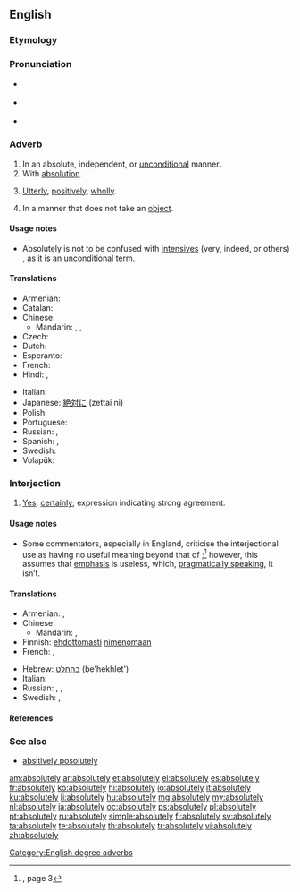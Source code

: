 ==English==

===Etymology===
{{suffix|absolute|ly}}

===Pronunciation===
* {{a|UK}} {{IPA|/æb.səˈluːt.li/}}
* {{a|US}} {{IPA|/ˌæb.sə.ˈlut.li/|/ˈæb.sə.ˌlut.li/}}
* {{audio|en-us-absolutely.ogg|Audio (US)}}

===Adverb===
{{en-adv|-}}

# In an absolute, independent, or [[unconditional]] manner.
# With [[absolution]].
# {{context|degree}} [[utterly|Utterly]], [[positively]], [[wholly]].
# {{context|grammar}} In a manner that does not take an [[object]].

====Usage notes====
* Absolutely is not to be confused with [[intensive]]s (very, indeed, or others) , as it is an unconditional term.

====Translations====
{{trans-top|in an absolute manner}}
* Armenian: {{t-|hy|անպայման|tr=anpayman}}
* Catalan: {{t|ca|absolutament}}
* Chinese:
** Mandarin: {{t|cmn|絕對地|sc=Hani}}, {{t|cmn|绝对地|tr=juéduìde|sc=Hani}}, {{t|cmn|完全地|tr=wánquánde|sc=Hani}}
* Czech: {{t-|cs|naprosto}}
* Dutch: {{t|nl|absoluut}}
* Esperanto: {{t|eo|nepre}}
* French: {{t+|fr|absolument}}
* Hindi: {{t-|hi|बिलकुल|xs=Hindi}},  {{t-|hi|बिल्कुल|xs=Hindi}}
{{trans-mid}}
* Italian: {{t|it|assolutamente}}
* Japanese: [[絶対に]] (zettai ni)
* Polish: {{t|pl|absolutnie}}
* Portuguese: {{t+|pt|absolutamente}}
* Russian: {{t+|ru|совершенно|tr=sovershénno}}, {{t+|ru|абсолютно|tr=absolyútno}}
* Spanish: {{t+|es|totalmente}}, {{t|es|absolutamente}}
* Swedish: {{t|sv|absolut}}
* Volapük: {{t|vo|go}}
{{trans-bottom}}

{{trans-top|with absolution}}
{{trans-mid}}
{{trans-bottom}}

===Interjection===
{{en-interj}}

# [[yes|Yes]]; [[certainly]]; expression indicating strong agreement.

====Usage notes====
* Some commentators, especially in England, criticise the interjectional use as having no useful meaning beyond that of {{term|yes|lang=en}};<ref name="SLE-usage">{{R:She Literally Exploded}}, page 3</ref> however, this assumes that [[emphasis]] is useless, which, [[pragmatics|pragmatically speaking]], it isn’t.

====Translations====
{{trans-top|yes; certainly}}
* Armenian: {{t-|hy|իհարկե|tr=iharke}}, {{t-|hy|աչքիս վրա|tr=ačk’is vra}}
* Chinese:
** Mandarin: {{t-|cmn|當然|sc=Hani}}, {{t-|cmn|当然|tr=dāngrán|sc=Hani}}
* Finnish: [[ehdottomasti]] [[nimenomaan]]
* French: {{t+|fr|absolument}}, {{qualifier|Quebec, informal}} {{t|fr|mets-en}}
{{trans-mid}}
* Hebrew: [[בהחלט]] (be'hekhlet')
* Italian: {{t+|it|assolutamente}}
* Russian: {{t+|ru|конечно|tr=konéčno}}, {{t+|ru|точно|tr=tóčno}}, {{t+|ru|именно|tr=ímenno}}
* Swedish: {{t+|sv|absolut}}, {{t+|sv|definitivt}}
{{trans-bottom}}

====References====
<references/>

===See also===
* [[absitively posolutely]]

[[Category:English degree adverbs]]

[[am:absolutely]]
[[ar:absolutely]]
[[et:absolutely]]
[[el:absolutely]]
[[es:absolutely]]
[[fr:absolutely]]
[[ko:absolutely]]
[[hi:absolutely]]
[[io:absolutely]]
[[it:absolutely]]
[[ku:absolutely]]
[[li:absolutely]]
[[hu:absolutely]]
[[mg:absolutely]]
[[my:absolutely]]
[[nl:absolutely]]
[[ja:absolutely]]
[[oc:absolutely]]
[[ps:absolutely]]
[[pl:absolutely]]
[[pt:absolutely]]
[[ru:absolutely]]
[[simple:absolutely]]
[[fi:absolutely]]
[[sv:absolutely]]
[[ta:absolutely]]
[[te:absolutely]]
[[th:absolutely]]
[[tr:absolutely]]
[[vi:absolutely]]
[[zh:absolutely]]